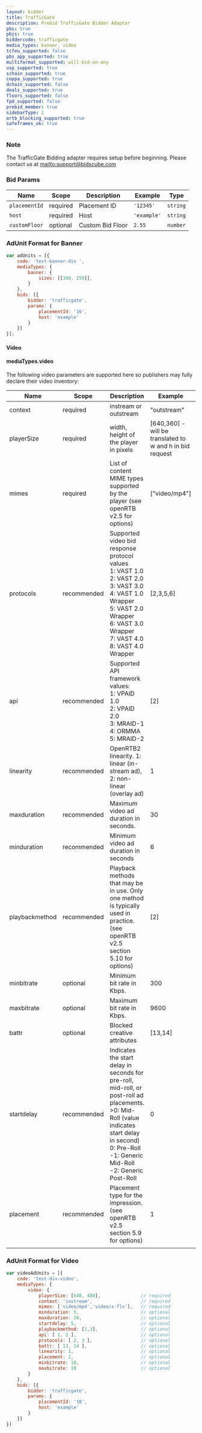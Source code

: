 ```yaml
---
layout: bidder
title: TrafficGate
description: Prebid TrafficGate Bidder Adaptor
pbs: true
pbjs: true
biddercode: trafficgate
media_types: banner, video
tcfeu_supported: false
pbs_app_supported: true
multiformat_supported: will-bid-on-any
usp_supported: true
schain_supported: true
coppa_supported: true
dchain_supported: false
deals_supported: true
floors_supported: false
fpd_supported: false
prebid_member: true
sidebarType: 1
ortb_blocking_supported: true
safeframes_ok: true
---
```


### Note

<PbjsAdapterRequiredForPbs />

The TrafficGate Bidding adapter requires setup before beginning. Please contact us at [mailto:support@bidscube.com](support@bidscube.com)

### Bid Params


| Name          | Scope    | Description      | Example     | Type     |
|---------------|----------|------------------|-------------|----------|
| `placementId` | required | Placement ID     | `'12345'`   | `string` |
| `host`        | required | Host             | `'example'` | `string` |
| `customFloor` | optional | Custom Bid Floor | `2.55`      | `number` |

### AdUnit Format for Banner

```javascript
var adUnits = [{
    code: 'test-banner-div ',
    mediaTypes: {
        banner: {
            sizes: [[300, 250]],
        }
    },
    bids: [{
        bidder: 'trafficgate',
        params: {
            placementId: '16',
            host: 'example'
        }
    }]
}];
```

#### Video

#### mediaTypes.video

The following video parameters are supported here so publishers may fully declare their video inventory:


| Name           | Scope              | Description                                                                                                                                                                                              | Example | Type      |
|----------------|--------------------|----------------------------------------------------------------------------------------------------------------------------------------------------------------------------------------------------------|---------|-----------|
| context | required | instream or outstream |"outstream" | string |
| playerSize| required | width, height of the player in pixels | [640,360] - will be translated to w and h in bid request | Integer[] |
| mimes | required | List of content MIME types supported by the player (see openRTB v2.5 for options) | ["video/mp4"]| String[]|
| protocols | recommended | Supported video bid response protocol values <br />1: VAST 1.0 <br />2: VAST 2.0 <br />3: VAST 3.0 <br />4: VAST 1.0 Wrapper <br />5: VAST 2.0 Wrapper <br />6: VAST 3.0 Wrapper <br />7: VAST 4.0 <br />8: VAST 4.0 Wrapper | [2,3,5,6] | Integer[] |
| api | recommended | Supported API framework values: <br />1: VPAID 1.0 <br />2: VPAID 2.0 <br />3: MRAID-1 <br />4: ORMMA <br />5: MRAID-2 | [2] |  Integer[] |
| linearity | recommended | OpenRTB2 linearity. 1: linear (in-stream ad), 2: non-linear (overlay ad) | 1 | integer |
| maxduration | recommended | Maximum video ad duration in seconds. | 30 | integer |
| minduration | recommended | Minimum video ad duration in seconds | 6 | integer |
| playbackmethod | recommended | Playback methods that may be in use. Only one method is typically used in practice. (see openRTB v2.5 section 5.10 for options)| [2]| Integer[] |
| minbitrate | optional | Minimum bit rate in Kbps. | 300 | integer |
| maxbitrate | optional | Maximum bit rate in Kbps. | 9600 | integer |
| battr | optional | Blocked creative attributes | [13,14] | Integer[]|
| startdelay | recommended | Indicates the start delay in seconds for pre-roll, mid-roll, or post-roll ad placements.<br /> >0: Mid-Roll (value indicates start delay in second)<br /> 0: Pre-Roll<br />-1: Generic Mid-Roll<br />-2: Generic Post-Roll | 0 | integer |
| placement | recommended | Placement type for the impression. (see openRTB v2.5 section 5.9 for options) | 1 | integer |
| | | | | |

### AdUnit Format for Video

```javascript
var videoAdUnits = [{
    code: 'test-div-video',
    mediaTypes: {
        video: {
            playerSize: [640, 480],               // required
            context: 'instream',                  // required
            mimes: ['video/mp4','video/x-flv'],   // required
            minduration: 5,                       // optional
            maxduration: 30,                      // optional
            startdelay: 5,                        // optional
            playbackmethod: [1,3],                // optional
            api: [ 1, 2 ],                        // optional
            protocols: [ 2, 3 ],                  // optional
            battr: [ 13, 14 ],                    // optional
            linearity: 1,                         // optional
            placement: 2,                         // optional
            minbitrate: 10,                       // optional
            maxbitrate: 10                        // optional
        }
    },
    bids: [{
        bidder: 'trafficgate',
        params: {
            placementId: '10',
            host: 'example'
        }
    }]
}]
```
